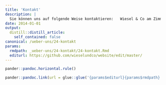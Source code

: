 ```yaml
---
title: 'Kontakt'
description: |
  Sie können uns auf folgende Weise kontaktieren:   Wiesel & Co am Zimmerberg  c/o Stefan Keller Aeschstrasse 239122 Mogelsberg Tel: 044 500 52 82     allgemeine Fragen:mail@wieselundco.ch GIS, Website, IT: ratnaweera@wieselundco.ch   Anmeldung Newsletter: mail@wieselundco.ch   
date: 2014-01-01
output:
  distill::distill_article:
    self_contained: false
canonical: /ueber-uns/24-kontakt
params:
  rmdpath: _ueber-uns/24-kontakt/24-kontakt.Rmd
  editurl: https://github.com/wieselundco/website/edit/master/
---
```







```r
pander::pandoc.horizontal.rule()

pander::pandoc.link(url = glue::glue('{params$editurl}{params$rmdpath}'),text = 'Artikel bearbeiten')
```

<!--http://wieselundco.ch/ueber-uns/24-kontakt-->
